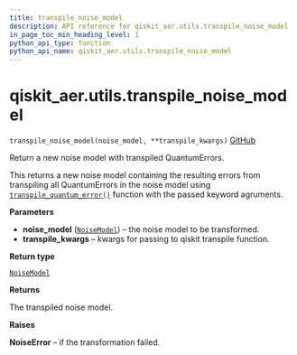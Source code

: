 ```yaml
---
title: transpile_noise_model
description: API reference for qiskit_aer.utils.transpile_noise_model
in_page_toc_min_heading_level: 1
python_api_type: function
python_api_name: qiskit_aer.utils.transpile_noise_model
---
```


# qiskit\_aer.utils.transpile\_noise\_model

<span id="qiskit_aer.utils.transpile_noise_model" />

`transpile_noise_model(noise_model, **transpile_kwargs)` [GitHub](https://github.com/qiskit/qiskit-aer/tree/stable/0.12/qiskit_aer/utils/noise_transformation.py "view source code")

Return a new noise model with transpiled QuantumErrors.

This returns a new noise model containing the resulting errors from transpiling all QuantumErrors in the noise model using [`transpile_quantum_error()`](qiskit_aer.utils.transpile_quantum_error "qiskit_aer.utils.transpile_quantum_error") function with the passed keyword agruments.

**Parameters**

*   **noise\_model** ([`NoiseModel`](qiskit_aer.noise.NoiseModel "qiskit_aer.noise.noise_model.NoiseModel")) – the noise model to be transformed.
*   **transpile\_kwargs** – kwargs for passing to qiskit transpile function.

**Return type**

[`NoiseModel`](qiskit_aer.noise.NoiseModel "qiskit_aer.noise.noise_model.NoiseModel")

**Returns**

The transpiled noise model.

**Raises**

**NoiseError** – if the transformation failed.


